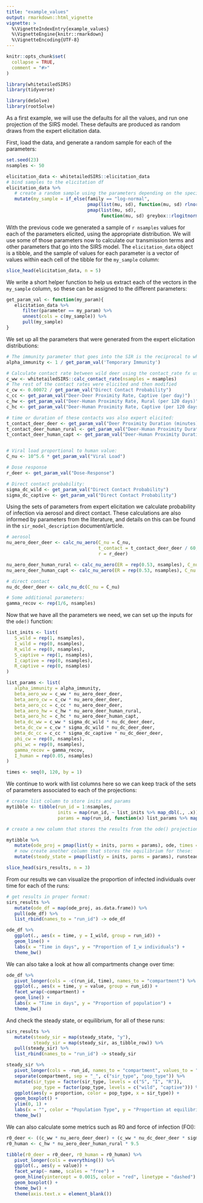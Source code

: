 ```yaml
---
title: "example_values"
output: rmarkdown::html_vignette
vignette: >
  %\VignetteIndexEntry{example_values}
  %\VignetteEngine{knitr::rmarkdown}
  %\VignetteEncoding{UTF-8}
---
```


```r
knitr::opts_chunk$set(
  collapse = TRUE,
  comment = "#>"
)
```

```r
library(whitetailedSIRS)
library(tidyverse)

library(deSolve)
library(rootSolve)
```


As a first example, we will use the defaults for all the values, and run one projection of the SIRS model. These defaults are produced as random draws from the expert elicitation data.


First, load the data, and generate a random sample for each of the parameters: 

```r
set.seed(23)
nsamples <- 50

elicitation_data <- whitetailedSIRS::elicitation_data
# bind samples to the elicitation df
elicitation_data %>%
   # create a random sample using the parameters depending on the specified distribution
   mutate(my_sample = if_else(family == "log-normal",
                              pmap(list(mu, sd), function(mu, sd) rlnorm(nsamples, mu, sd)),
                              pmap(list(mu, sd),
                                   function(mu, sd) greybox::rlogitnorm(nsamples, mu, sd)))) -> elicitation_data

```

With the previous code we generated a sample of `r nsamples` values for each of the parameters elicited, using the appropriate distribution. We will use some of those parameters now to calculate our transmission terms and other parameters that go into the SIRS model. The `elicitation_data` object is a tibble, and the sample of values for each parameter is a vector of values within each cell of the tibble for the `my_sample` column:
```r
slice_head(elicitation_data, n = 5)
```

We write a short helper function to help us extract each of the vectors in the `my_sample` column, so these can be assigned to the different parameters: 

```r
get_param_val <- function(my_param){
   elicitation_data %>%
      filter(parameter == my_param) %>%
      unnest(cols = c(my_sample)) %>%
      pull(my_sample)
}
```

We set up all the parameters that were generated from the expert elicitation distributions:

```r
# The immunity parameter that goes into the SIR is the reciprocal to what was elicited
alpha_immunity <- 1 / get_param_val('Temporary Immunity')

# Calculate contact rate between wild deer using the contact_rate fx using defaults:
c_ww <- whitetailedSIRS::calc_contact_rate(nsamples = nsamples)
# The rest of the contact rates were elicited and then modified
c_cw <- 0.00072 / get_param_val("Direct Contact Probability")
c_cc <- get_param_val("Deer-Deer Proximity Rate, Captive (per day)")
c_hw <- get_param_val("Deer-Human Proximity Rate, Rural (per 120 days)") / 120
c_hc <- get_param_val("Deer-Human Proximity Rate, Captive (per 120 days)") /120

# time or duration of these contacts was also expert elicited:
t_contact_deer_deer <- get_param_val("Deer Proximity Duration (minutes)")
t_contact_deer_human_rural <- get_param_val("Deer-Human Proximity Duration, Rural (minutes)")
t_contact_deer_human_capt <- get_param_val("Deer-Human Proximity Duration, Captive (minutes)")


# Viral load proportional to human value:
C_nu <- 10^5.6 * get_param_val("Viral Load")

# Dose response
r_deer <- get_param_val("Dose-Response")

# Direct contact probability:
sigma_dc_wild <- get_param_val("Direct Contact Probability")
sigma_dc_captive <- get_param_val("Direct Contact Probability")
```


Using the sets of parameters from expert elicitation we calculate probability of infection via aerosol and direct contact. These calculations are also informed by parameters from the literature, and details on this can be found in the `sir_model_description` document/article.


```r
# aerosol
nu_aero_deer_deer <- calc_nu_aero(C_nu = C_nu,
                                  t_contact = t_contact_deer_deer / 60,
                                  r = r_deer)

nu_aero_deer_human_rural <- calc_nu_aero(ER = rep(0.53, nsamples), C_nu = C_nu, t_contact = t_contact_deer_human_rural/60, r = r_deer)
nu_aero_deer_human_capt <- calc_nu_aero(ER = rep(0.53, nsamples), C_nu = C_nu, t_contact = t_contact_deer_human_capt/60, r = r_deer)

# direct contact
nu_dc_deer_deer <- calc_nu_dc(C_nu = C_nu)

# Some additional parameters:
gamma_recov <- rep(1/6, nsamples)

```

Now that we have all the parameters we need, we can set up the inputs for the `ode()` function:

```r
list_inits <- list(
   S_wild = rep(1, nsamples),
   I_wild = rep(0, nsamples),
   R_wild = rep(0, nsamples),
   S_captive = rep(1, nsamples),
   I_captive = rep(0, nsamples),
   R_captive = rep(0, nsamples)
)

list_params <- list(
   alpha_immunity = alpha_immunity,
   beta_aero_ww = c_ww * nu_aero_deer_deer,
   beta_aero_cw = c_cw * nu_aero_deer_deer,
   beta_aero_cc = c_cc * nu_aero_deer_deer,
   beta_aero_hw = c_hw * nu_aero_deer_human_rural,
   beta_aero_hc = c_hc * nu_aero_deer_human_capt,
   beta_dc_ww = c_ww * sigma_dc_wild * nu_dc_deer_deer,
   beta_dc_cw = c_cw * sigma_dc_wild * nu_dc_deer_deer,
   beta_dc_cc = c_cc * sigma_dc_captive * nu_dc_deer_deer,
   phi_cw = rep(0, nsamples),
   phi_wc = rep(0, nsamples),
   gamma_recov = gamma_recov,
   I_human = rep(0.05, nsamples)
)

times <- seq(0, 120, by = 1)
```

We continue to work with list columns here so we can keep track of the sets of parameters associated to each of the projections:

```r
# create list column to store inits and params
mytibble <- tibble(run_id = 1:nsamples,
                   inits = map(run_id, ~ list_inits %>% map_dbl(., .x)),
                   params = map(run_id, function(x) list_params %>% map_dbl(., x)))

# create a new column that stores the results from the ode() projection

mytibble %>%
   mutate(ode_proj = pmap(list(y = inits, parms = params), ode, times = seq(0, 120, by = 1), func = simple_sirs)) %>% 
   # now create another column that stores the equilibrium for these:
   mutate(steady_state = pmap(list(y = inits, parms = params), runsteady, func = simple_sirs)) -> sirs_results # save as new object

slice_head(sirs_results, n = 3)
```

From our results we can visualize the proportion of infected individuals over time for each of the runs:
```r
# get results in proper format:
sirs_results %>%
   mutate(ode_df = map(ode_proj, as.data.frame)) %>%
   pull(ode_df) %>%
   list_rbind(names_to = "run_id") -> ode_df

ode_df %>%
   ggplot(., aes(x = time, y = I_wild, group = run_id)) +
   geom_line() +
   labs(x = "Time in days", y = "Proportion of I_w individuals") +
   theme_bw()
```

We can also take a look at how all compartments change over time: 
```r

ode_df %>%
   pivot_longer(cols = -c(run_id, time), names_to = "compartment") %>%
   ggplot(., aes(x = time, y = value, group = run_id)) +
   facet_wrap(~compartment) +
   geom_line() +
   labs(x = "Time in days", y = "Proportion of population") +
   theme_bw()
```

And check the steady state, or equilibrium, for all of these runs: 

```r
sirs_results %>%
   mutate(steady_sir = map(steady_state, "y"),
          steady_sir = map(steady_sir, as_tibble_row)) %>% 
   pull(steady_sir) %>% 
   list_rbind(names_to = "run_id") -> steady_sir

steady_sir %>% 
   pivot_longer(cols = -run_id, names_to = "compartment", values_to = "proportion") %>% 
   separate(compartment, sep = "_", c("sir_type", "pop_type")) %>% 
   mutate(sir_type = factor(sir_type, levels = c("S", "I", "R")),
          pop_type = factor(pop_type, levels = c("wild", "captive"))) %>% 
   ggplot(aes(y = proportion, color = pop_type, x = sir_type)) +
   geom_boxplot() +
   ylim(0, 1) +
   labs(x = "", color = "Population Type", y = "Proportion at equilibrium") +
   theme_bw()
```


We can also calculate some metrics such as R0 and force of infection (FOI): 

```r
r0_deer <- ((c_ww * nu_aero_deer_deer) + (c_ww * nu_dc_deer_deer * sigma_dc_wild)) * 1/gamma_recov
r0_human <- c_hw * nu_aero_deer_human_rural * 9.5

tibble(r0_deer = r0_deer, r0_human = r0_human) %>% 
   pivot_longer(cols = everything()) %>% 
   ggplot(., aes(y = value)) +
   facet_wrap(~ name, scales = "free") +
   geom_hline(yintercept = 0.0015, color = "red", linetype = "dashed") +
   geom_boxplot() +
   theme_bw() +
   theme(axis.text.x = element_blank())


```

